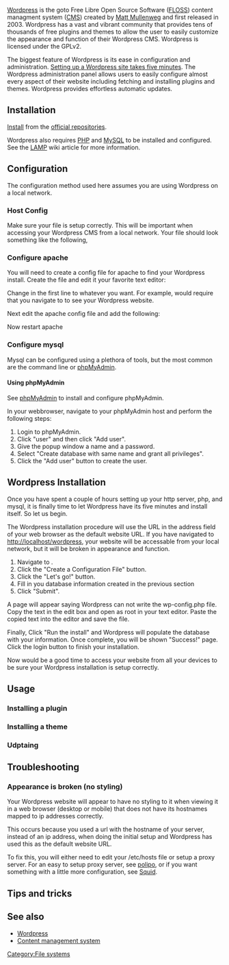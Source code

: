 [[Category:File systems]]
{{Article summary start}}
{{Article summary text|Wordpress is an easy to setup and administer FLOSS content management system featuring a strong and vibrant community with thousands of plugins and themes.}}
{{Article summary heading|Related}}
{{Article summary wiki|LAMP}}
{{Article summary wiki|PHP}}
{{Article summary wiki|MySQL}}
{{Article summary wiki|phpMyAdmin}}
{{Article summary end}}

[http://wordpress.org Wordpress] is the goto Free Libre Open Source Software ([[Wikipedia:Free and open-source software|FLOSS]]) content managment system ([[Wikipedia:Content management system|CMS]]) created by [[Wikipedia:Matt Mullenweg|Matt Mullenweg]] and first released in 2003. Wordpress has a vast and vibrant community that provides tens of thousands of free plugins and themes to allow the user to easily customize the appearance and function of their Wordpress CMS. Wordpress is licensed under the GPLv2.

The biggest feature of Wordpress is its ease in configuration and administration. [http://codex.wordpress.org/Installing_WordPress Setting up a Wordpress site takes five minutes]. The Wordpress administration panel allows users to easily configure almost every aspect of their website including fetching and installing plugins and themes. Wordpress provides effortless automatic updates.

== Installation ==

[[pacman|Install]] {{pkg|wordpress}} from the [[official repositories]].

Wordpress also requires [[PHP]] and [[MySQL]] to be installed and configured. See the [[LAMP]] wiki article for more information.

{{note|As of August 2012, this article does not support using Wordpress with PostrgreSQL. Wordpress was designed to be used with mysql only. It is possible to use Wordpress with other databases such as PostgreSQL, through the use of a [http://wordpress.org/extend/plugins/postgresql-for-wordpress/ plugin] and a bit of work.}}

== Configuration ==

The configuration method used here assumes you are using Wordpress on a local network.

=== Host Config ===

Make sure your {{ic|/etc/hosts}} file is setup correctly. This will be important when accessing your Wordpress CMS from a local network. Your {{ic|/etc/hosts}} file should look something like the following,

{{bc|#<ip-address>   <hostname.domain.org>   <hostname>
127.0.0.1       lithium.kaboodle.net    localhost lithium
::1             lithium.kaboodle.net    localhost lithium}}

=== Configure apache ===

You will need to create a config file for apache to find your Wordpress install. Create the file and edit it your favorite text editor:

{{hc|# /etc/httpd/conf/extra/httpd-wordpress.conf|
Alias /wordpress "/usr/share/webapps/wordpress"
<Directory "/usr/share/webapps/wordpress">
	AllowOverride All
	Options FollowSymlinks
	Order allow,deny
	Allow from all
	php_admin_value open_basedir "/srv/:/tmp/:/usr/share/webapps/:/etc/webapps:$
</Directory>}}

Change {{ic|/wordpress}} in the first line to whatever you want. For example, {{ic|/myblog}} would require that you navigate to {{ic|http://hostname/myblog}} to see your Wordpress website.

Next edit the apache config file and add the following:

{{hc|# /etc/httpd/conf/httpd.conf|
...
Include conf/extra/httpd-wordpress.conf
...
}}

Now restart apache

{{bc|# rc.d restart httpd}}

=== Configure mysql ===

Mysql can be configured using a plethora of tools, but the most common are the command line or [http://www.phpmyadmin.net/home_page/index.php phpMyAdmin].

==== Using phpMyAdmin ====

See [[phpMyAdmin]] to install and configure phpMyAdmin.

In your webbrowser, navigate to your phpMyAdmin host and perform the following
steps:

# Login to phpMyAdmin.
# Click "user" and then click "Add user".
# Give the popup window a name and a password.
# Select "Create database with same name and grant all privileges".
# Click the "Add user" button to create the user.

== Wordpress Installation ==

Once you have spent a couple of hours setting up your http server, php, and mysql, it is finally time to let Wordpress have its five minutes and install itself. So let us begin.

The Wordpress installation procedure will use the URL in the address field of your web browser as the default website URL. If you have navigated to http://localhost/wordpress, your website will be accessable from your local network, but it will be broken in appearance and function.

# Navigate to {{ic|http://hostname/wordpress}}.
# Click the "Create a Configuration File" button.
# Click the "Let's go!" button.
# Fill in you database information created in the previous section
# Click "Submit".

{{note|If you installed Wordpress from the Official repository, then this setup procedure will not have the correct permissions to create the wp-config.php file used by Wordpress. You will have to do this step yourself as root using information Wordpress will provide.}}

A page will appear saying Wordpress can not write the wp-config.php file. Copy the text in the edit box and open {{ic|/usr/share/webapps/wordpress/wp-config.php}} as root in your text editor. Paste the copied text into the editor and save the file.

Finally, Click "Run the install" and Wordpress will populate the database with your information. Once complete, you will be shown "Success!" page. Click the login button to finish your installation.

Now would be a good time to access your website from all your devices to be sure your Wordpress installation is setup correctly.

== Usage ==

=== Installing a plugin ===

=== Installing a theme ===

=== Udptaing ===

== Troubleshooting ==

=== Appearance is broken (no styling) ===

Your Wordpress website will appear to have no styling to it when viewing it in a web browser (desktop or mobile) that does not have its hostnames mapped to ip addresses correctly.

This occurs because you used a url with the hostname of your server, instead of an ip address, when doing the initial setup and Wordpress has used this as the default website URL.

To fix this, you will either need to edit your /etc/hosts file or setup a proxy server. For an easy to setup proxy server, see [http://www.phpmyadmin.net/home_page/index.php polipo], or if you want something with a little more configuration, see [https://wiki.archlinux.org/index.php/Squid Squid].

== Tips and tricks ==

== See also ==
* [[Wikipedia:WordPress|Wordpress]]
* [[Wikipedia:Content management system|Content management system]]
